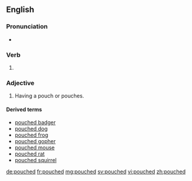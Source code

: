 ==English==

===Pronunciation===
* {{rhymes|aʊtʃt|lang=en}}

===Verb===
{{head|en}}

# {{en-past of|pouch}}

===Adjective===
{{en-adj|-}}

# Having a pouch or pouches.

====Derived terms====
* [[pouched badger]]
* [[pouched dog]]
* [[pouched frog]]
* [[pouched gopher]]
* [[pouched mouse]]
* [[pouched rat]]
* [[pouched squirrel]]

[[de:pouched]]
[[fr:pouched]]
[[mg:pouched]]
[[sv:pouched]]
[[vi:pouched]]
[[zh:pouched]]